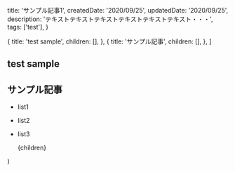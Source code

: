 
  title: 'サンプル記事1',
  createdDate: '2020/09/25',
  updatedDate: '2020/09/25',
  description: 'テキストテキストテキストテキストテキストテキスト・・・',
  tags: ['test'],
}

  {
    title: 'test sample',
    children: [],
  },
  {
    title: 'サンプル記事',
    children: [],
  },
]

## test sample

## サンプル記事

- list1
- list2
- list3

  <Layout meta={meta} headlines={headlines} type="post">
    {children}
  </Layout>
)
